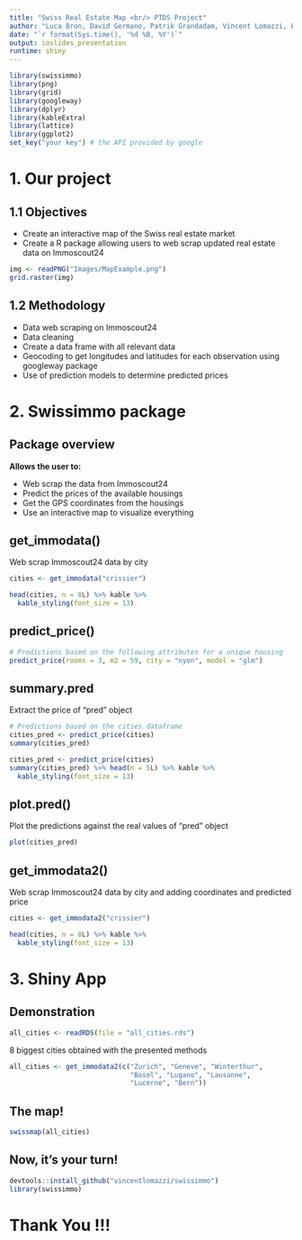```yaml
---
title: "Swiss Real Estate Map <br/> PTDS Project"
author: "Luca Bron, David Germano, Patrik Grandadam, Vincent Lomazzi, Edgar Raisin"
date: "`r format(Sys.time(), '%d %B, %Y')`"
output: ioslides_presentation
runtime: shiny
---
```


```r
library(swissimmo)
library(png)
library(grid)
library(googleway)
library(dplyr)
library(kableExtra)
library(lattice)
library(ggplot2)
set_key("your key") # the API provided by google 
```


# 1. Our project
## 1.1 Objectives

* Create an interactive map of the Swiss real estate market
* Create a R package allowing users to web scrap updated real estate data on Immoscout24
```r
img <- readPNG("Images/MapExample.png")
grid.raster(img)
```

## 1.2 Methodology

* Data web scraping on Immoscout24
* Data cleaning
* Create a data frame with all relevant data
* Geocoding to get longitudes and latitudes for each observation using googleway package
* Use of prediction models to determine predicted prices

# 2. Swissimmo package

## Package overview

<b>Allows the user to:</b>  

* Web scrap the data from Immoscout24
* Predict the prices of the available housings
* Get the GPS coordinates from the housings
* Use an interactive map to visualize everything

## <b>get_immodata()</b>
Web scrap Immoscout24 data by city 
```r
cities <- get_immodata("crissier") 
```

```r
head(cities, n = 8L) %>% kable %>%
  kable_styling(font_size = 13)
```

## <b>predict_price()</b>

```r
# Predictions based on the following attributes for a unique housing
predict_price(rooms = 3, m2 = 59, city = "nyon", model = "glm")
```

## <b>summary.pred</b>
Extract the price of "pred" object


```r
# Predictions based on the cities dataframe
cities_pred <- predict_price(cities)
summary(cities_pred)
```

```r
cities_pred <- predict_price(cities)
summary(cities_pred) %>% head(n = 5L) %>% kable %>%
  kable_styling(font_size = 13)
```
## <b>plot.pred()</b>
Plot the predictions against the real values of "pred" object
```r
plot(cities_pred)
```

## <b>get_immodata2()</b>
Web scrap Immoscout24 data by city and adding coordinates and predicted price
```r
cities <- get_immodata2("crissier") 
```

```r
head(cities, n = 8L) %>% kable %>%
  kable_styling(font_size = 13)
```


# 3. Shiny App
## Demonstration

```r
all_cities <- readRDS(file = "all_cities.rds") 
```

8 biggest cities obtained with the presented methods

```r
all_cities <- get_immodata2(c("Zurich", "Geneve", "Winterthur", 
                              "Basel", "Lugano", "Lausanne", 
                              "Lucerne", "Bern"))
```

## The map!

```r
swissmap(all_cities) 
```

## Now, it's your turn!

```r
devtools::install_github("vincentlomazzi/swissimmo")
library(swissimmo)
```

# Thank You !!!